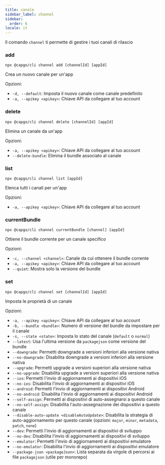 ```yaml
---
title: canale
sidebar_label: channel
sidebar:
  order: 6
locale: it
---
```


Il comando `channel` ti permette di gestire i tuoi canali di rilascio

### add

`npx @capgo/cli channel add [channelId] [appId]`

Crea un nuovo canale per un'app

Opzioni:

- `-d, --default`: Imposta il nuovo canale come canale predefinito
- `-a, --apikey <apikey>`: Chiave API da collegare al tuo account

### delete

`npx @capgo/cli channel delete [channelId] [appId]`

Elimina un canale da un'app

Opzioni:

- `-a, --apikey <apikey>`: Chiave API da collegare al tuo account
- `--delete-bundle`: Elimina il bundle associato al canale

### list

`npx @capgo/cli channel list [appId]`

Elenca tutti i canali per un'app

Opzioni:

- `-a, --apikey <apikey>`: Chiave API da collegare al tuo account

### currentBundle

`npx @capgo/cli channel currentBundle [channel] [appId]`

Ottiene il bundle corrente per un canale specifico

Opzioni:

- `-c, --channel <channel>`: Canale da cui ottenere il bundle corrente
- `-a, --apikey <apikey>`: Chiave API da collegare al tuo account
- `--quiet`: Mostra solo la versione del bundle

### set

`npx @capgo/cli channel set [channelId] [appId]`

Imposta le proprietà di un canale

Opzioni:

- `-a, --apikey <apikey>`: Chiave API da collegare al tuo account
- `-b, --bundle <bundle>`: Numero di versione del bundle da impostare per il canale
- `-s, --state <state>`: Imposta lo stato del canale (`default` o `normal`)
- `--latest`: Usa l'ultima versione da `packagejson` come versione del bundle
- `--downgrade`: Permetti downgrade a versioni inferiori alla versione nativa
- `--no-downgrade`: Disabilita downgrade a versioni inferiori alla versione nativa
- `--upgrade`: Permetti upgrade a versioni superiori alla versione nativa
- `--no-upgrade`: Disabilita upgrade a versioni superiori alla versione nativa
- `--ios`: Permetti l'invio di aggiornamenti ai dispositivi iOS
- `--no-ios`: Disabilita l'invio di aggiornamenti ai dispositivi iOS
- `--android`: Permetti l'invio di aggiornamenti ai dispositivi Android
- `--no-android`: Disabilita l'invio di aggiornamenti ai dispositivi Android
- `--self-assign`: Permetti ai dispositivi di auto-assegnarsi a questo canale
- `--no-self-assign`: Disabilita l'auto-assegnazione dei dispositivi a questo canale
- `--disable-auto-update <disableAutoUpdate>`: Disabilita la strategia di auto-aggiornamento per questo canale (opzioni: `major`, `minor`, `metadata`, `patch`, `none`)
- `--dev`: Permetti l'invio di aggiornamenti ai dispositivi di sviluppo
- `--no-dev`: Disabilita l'invio di aggiornamenti ai dispositivi di sviluppo
- `--emulator`: Permetti l'invio di aggiornamenti ai dispositivi emulatore
- `--no-emulator`: Disabilita l'invio di aggiornamenti ai dispositivi emulatore
- `--package-json <packageJson>`: Lista separata da virgole di percorsi ai file `packagejson` (utile per monorepo)